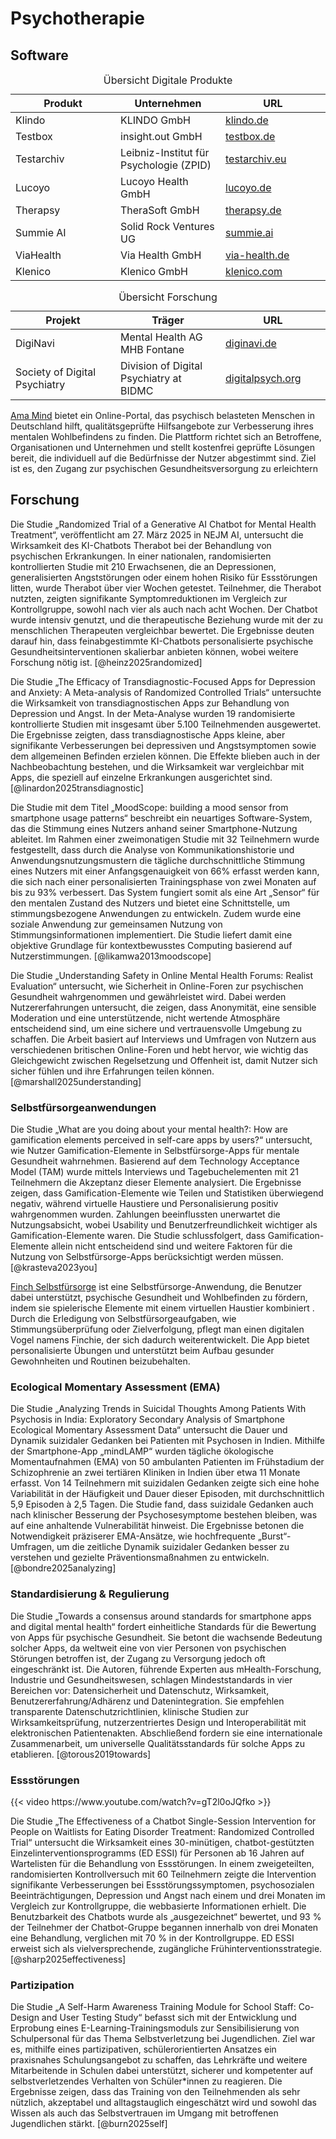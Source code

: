 # Psychotherapie

## Software

| Produkt | Unternehmen | URL |
|---|---|---|
| Klindo | KLINDO GmbH | [klindo.de](https://klindo.de/) |
| Testbox | insight.out GmbH | [testbox.de](https://testbox.de/) |
| Testarchiv | Leibniz-Institut für Psychologie (ZPID) | [testarchiv.eu](https://www.testarchiv.eu/) |
| Lucoyo | Lucoyo Health GmbH | [lucoyo.de](https://lucoyo.de/) |
| Therapsy | TheraSoft GmbH | [therapsy.de](https://www.therapsy.de/) |
| Summie AI | Solid Rock Ventures UG | [summie.ai](https://www.summie.ai/) |
| ViaHealth | Via Health GmbH | [via-health.de](https://www.via-health.de/) |
| Klenico | Klenico GmbH | [klenico.com](https://www.klenico.com/) |

: Übersicht Digitale Produkte

| Projekt | Träger | URL |
|---|---|---|
| DigiNavi | Mental Health AG MHB Fontane | [diginavi.de](https://www.diginavi.de/) |
| Society of Digital Psychiatry | Division of Digital Psychiatry at BIDMC | [digitalpsych.org](https://www.digitalpsych.org/society-of-digital-psychiatry.html) |

: Übersicht Forschung

[Ama Mind](https://www.ama-mind.info/) bietet ein Online-Portal, das psychisch belasteten Menschen in Deutschland hilft, qualitätsgeprüfte Hilfsangebote zur Verbesserung ihres mentalen Wohlbefindens zu finden. Die Plattform richtet sich an Betroffene, Organisationen und Unternehmen und stellt kostenfrei geprüfte Lösungen bereit, die individuell auf die Bedürfnisse der Nutzer abgestimmt sind. Ziel ist es, den Zugang zur psychischen Gesundheitsversorgung zu erleichtern

## Forschung

Die Studie „Randomized Trial of a Generative AI Chatbot for Mental Health Treatment“, veröffentlicht am 27. März 2025 in NEJM AI, untersucht die Wirksamkeit des KI-Chatbots Therabot bei der Behandlung von psychischen Erkrankungen. In einer nationalen, randomisierten kontrollierten Studie mit 210 Erwachsenen, die an Depressionen, generalisierten Angststörungen oder einem hohen Risiko für Essstörungen litten, wurde Therabot über vier Wochen getestet. Teilnehmer, die Therabot nutzten, zeigten signifikante Symptomreduktionen im Vergleich zur Kontrollgruppe, sowohl nach vier als auch nach acht Wochen. Der Chatbot wurde intensiv genutzt, und die therapeutische Beziehung wurde mit der zu menschlichen Therapeuten vergleichbar bewertet. Die Ergebnisse deuten darauf hin, dass feinabgestimmte KI-Chatbots personalisierte psychische Gesundheitsinterventionen skalierbar anbieten können, wobei weitere Forschung nötig ist. [@heinz2025randomized]

Die Studie „The Efficacy of Transdiagnostic-Focused Apps for Depression and Anxiety: A Meta-analysis of Randomized Controlled Trials“ untersuchte die Wirksamkeit von transdiagnostischen Apps zur Behandlung von Depression und Angst. In der Meta-Analyse wurden 19 randomisierte kontrollierte Studien mit insgesamt über 5.100 Teilnehmenden ausgewertet. Die Ergebnisse zeigten, dass transdiagnostische Apps kleine, aber signifikante Verbesserungen bei depressiven und Angstsymptomen sowie dem allgemeinen Befinden erzielen können. Die Effekte blieben auch in der Nachbeobachtung bestehen, und die Wirksamkeit war vergleichbar mit Apps, die speziell auf einzelne Erkrankungen ausgerichtet sind. [@linardon2025transdiagnostic]

Die Studie mit dem Titel „MoodScope: building a mood sensor from smartphone usage patterns“ beschreibt ein neuartiges Software-System, das die Stimmung eines Nutzers anhand seiner Smartphone-Nutzung ableitet. Im Rahmen einer zweimonatigen Studie mit 32 Teilnehmern wurde festgestellt, dass durch die Analyse von Kommunikationshistorie und Anwendungsnutzungsmustern die tägliche durchschnittliche Stimmung eines Nutzers mit einer Anfangsgenauigkeit von 66% erfasst werden kann, die sich nach einer personalisierten Trainingsphase von zwei Monaten auf bis zu 93% verbessert. Das System fungiert somit als eine Art „Sensor“ für den mentalen Zustand des Nutzers und bietet eine Schnittstelle, um stimmungsbezogene Anwendungen zu entwickeln. Zudem wurde eine soziale Anwendung zur gemeinsamen Nutzung von Stimmungsinformationen implementiert. Die Studie liefert damit eine objektive Grundlage für kontextbewusstes Computing basierend auf Nutzerstimmungen. [@likamwa2013moodscope]

Die Studie „Understanding Safety in Online Mental Health Forums: Realist Evaluation“ untersucht, wie Sicherheit in Online-Foren zur psychischen Gesundheit wahrgenommen und gewährleistet wird. Dabei werden Nutzererfahrungen untersucht, die zeigen, dass Anonymität, eine sensible Moderation und eine unterstützende, nicht wertende Atmosphäre entscheidend sind, um eine sichere und vertrauensvolle Umgebung zu schaffen. Die Arbeit basiert auf Interviews und Umfragen von Nutzern aus verschiedenen britischen Online-Foren und hebt hervor, wie wichtig das Gleichgewicht zwischen Regelsetzung und Offenheit ist, damit Nutzer sich sicher fühlen und ihre Erfahrungen teilen können. [@marshall2025understanding]

### Selbstfürsorgeanwendungen

Die Studie „What are you doing about your mental health?: How are gamification elements perceived in self-care apps by users?“ untersucht, wie Nutzer Gamification-Elemente in Selbstfürsorge-Apps für mentale Gesundheit wahrnehmen. Basierend auf dem Technology Acceptance Model (TAM) wurde mittels Interviews und Tagebuchelementen mit 21 Teilnehmern die Akzeptanz dieser Elemente analysiert. Die Ergebnisse zeigen, dass Gamification-Elemente wie Teilen und Statistiken überwiegend negativ, während virtuelle Haustiere und Personalisierung positiv wahrgenommen wurden. Zahlungen beeinflussten unerwartet die Nutzungsabsicht, wobei Usability und Benutzerfreundlichkeit wichtiger als Gamification-Elemente waren. Die Studie schlussfolgert, dass Gamification-Elemente allein nicht entscheidend sind und weitere Faktoren für die Nutzung von Selbstfürsorge-Apps berücksichtigt werden müssen. [@krasteva2023you]

[Finch Selbstfürsorge](https://finchcare.com/) ist eine Selbstfürsorge-Anwendung, die Benutzer dabei unterstützt, psychische Gesundheit und Wohlbefinden zu fördern, indem sie spielerische Elemente mit einem virtuellen Haustier kombiniert . Durch die Erledigung von Selbstfürsorgeaufgaben, wie Stimmungsüberprüfung oder Zielverfolgung, pflegt man einen digitalen Vogel namens Finchie, der sich dadurch weiterentwickelt. Die App bietet personalisierte Übungen und unterstützt beim Aufbau gesunder Gewohnheiten und Routinen beizubehalten.

### Ecological Momentary Assessment (EMA)

Die Studie „Analyzing Trends in Suicidal Thoughts Among Patients With Psychosis in India: Exploratory Secondary Analysis of Smartphone Ecological Momentary Assessment Data“ untersucht die Dauer und Dynamik suizidaler Gedanken bei Patienten mit Psychosen in Indien. Mithilfe der Smartphone-App „mindLAMP“ wurden tägliche ökologische Momentaufnahmen (EMA) von 50 ambulanten Patienten im Frühstadium der Schizophrenie an zwei tertiären Kliniken in Indien über etwa 11 Monate erfasst. Von 14 Teilnehmern mit suizidalen Gedanken zeigte sich eine hohe Variabilität in der Häufigkeit und Dauer dieser Episoden, mit durchschnittlich 5,9 Episoden à 2,5 Tagen. Die Studie fand, dass suizidale Gedanken auch nach klinischer Besserung der Psychosesymptome bestehen bleiben, was auf eine anhaltende Vulnerabilität hinweist. Die Ergebnisse betonen die Notwendigkeit präziserer EMA-Ansätze, wie hochfrequente „Burst“-Umfragen, um die zeitliche Dynamik suizidaler Gedanken besser zu verstehen und gezielte Präventionsmaßnahmen zu entwickeln. [@bondre2025analyzing]

### Standardisierung & Regulierung

Die Studie „Towards a consensus around standards for smartphone apps and digital mental health“ fordert einheitliche Standards für die Bewertung von Apps für psychische Gesundheit. Sie betont die wachsende Bedeutung solcher Apps, da weltweit eine von vier Personen von psychischen Störungen betroffen ist, der Zugang zu Versorgung jedoch oft eingeschränkt ist. Die Autoren, führende Experten aus mHealth-Forschung, Industrie und Gesundheitswesen, schlagen Mindeststandards in vier Bereichen vor: Datensicherheit und Datenschutz, Wirksamkeit, Benutzererfahrung/Adhärenz und Datenintegration. Sie empfehlen transparente Datenschutzrichtlinien, klinische Studien zur Wirksamkeitsprüfung, nutzerzentriertes Design und Interoperabilität mit elektronischen Patientenakten. Abschließend fordern sie eine internationale Zusammenarbeit, um universelle Qualitätsstandards für solche Apps zu etablieren. [@torous2019towards]

### Essstörungen

{{< video https://www.youtube.com/watch?v=gT2l0oJQfko >}}

Die Studie „The Effectiveness of a Chatbot Single-Session Intervention for People on Waitlists for Eating Disorder Treatment: Randomized Controlled Trial“ untersucht die Wirksamkeit eines 30-minütigen, chatbot-gestützten Einzelinterventionsprogramms (ED ESSI) für Personen ab 16 Jahren auf Wartelisten für die Behandlung von Essstörungen. In einem zweigeteilten, randomisierten Kontrollversuch mit 60 Teilnehmern zeigte die Intervention signifikante Verbesserungen bei Essstörungssymptomen, psychosozialen Beeinträchtigungen, Depression und Angst nach einem und drei Monaten im Vergleich zur Kontrollgruppe, die webbasierte Informationen erhielt. Die Benutzbarkeit des Chatbots wurde als „ausgezeichnet“ bewertet, und 93 % der Teilnehmer der Chatbot-Gruppe begannen innerhalb von drei Monaten eine Behandlung, verglichen mit 70 % in der Kontrollgruppe. ED ESSI erweist sich als vielversprechende, zugängliche Frühinterventionsstrategie. [@sharp2025effectiveness]

### Partizipation

Die Studie „A Self-Harm Awareness Training Module for School Staff: Co-Design and User Testing Study“ befasst sich mit der Entwicklung und Erprobung eines E-Learning-Trainingsmoduls zur Sensibilisierung von Schulpersonal für das Thema Selbstverletzung bei Jugendlichen. Ziel war es, mithilfe eines partizipativen, schülerorientierten Ansatzes ein praxisnahes Schulungsangebot zu schaffen, das Lehrkräfte und weitere Mitarbeitende in Schulen dabei unterstützt, sicherer und kompetenter auf selbstverletzendes Verhalten von Schüler*innen zu reagieren. Die Ergebnisse zeigen, dass das Training von den Teilnehmenden als sehr nützlich, akzeptabel und alltagstauglich eingeschätzt wird und sowohl das Wissen als auch das Selbstvertrauen im Umgang mit betroffenen Jugendlichen stärkt. [@burn2025self]
